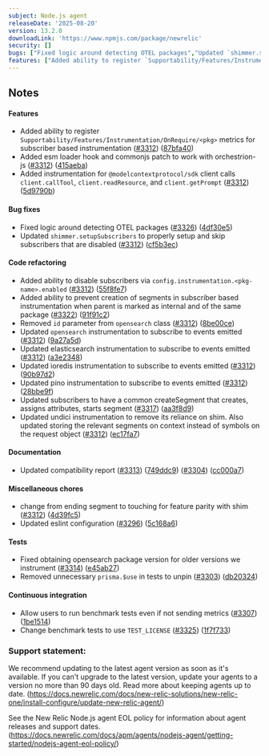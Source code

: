 ```yaml
---
subject: Node.js agent
releaseDate: '2025-08-20'
version: 13.2.0
downloadLink: 'https://www.npmjs.com/package/newrelic'
security: []
bugs: ["Fixed logic around detecting OTEL packages","Updated `shimmer.setupSubscribers` to properly setup and skip subscribers that are disabled"]
features: ["Added ability to register `Supportability/Features/Instrumentation/OnRequire/<pkg>` metrics for subscriber based instrumentation","Added instrumentation for `@modelcontextprotocol/sdk` client calls `client.callTool`, `client.readResource`, and `client.getPrompt`","Added esm loader hook and commonjs patch to work with orchestrion-js"]
---
```


## Notes

#### Features

* Added ability to register `Supportability/Features/Instrumentation/OnRequire/<pkg>` metrics for subscriber based instrumentation ([#3312](https://github.com/newrelic/node-newrelic/pull/3312)) ([87bfa40](https://github.com/newrelic/node-newrelic/commit/87bfa400c216352f12bbbc500e74f8e58285a275))
* Added esm loader hook and commonjs patch to work with orchestrion-js ([#3312](https://github.com/newrelic/node-newrelic/pull/3312)) ([415aeba](https://github.com/newrelic/node-newrelic/commit/415aeba6db04aa54cc1f44e64c0e6d2235d47108))
* Added instrumentation for `@modelcontextprotocol/sdk` client calls `client.callTool`, `client.readResource`, and `client.getPrompt` ([#3312](https://github.com/newrelic/node-newrelic/pull/3312)) ([5d9790b](https://github.com/newrelic/node-newrelic/commit/5d9790b4bd9ab24db4a38618ef96c3b50fbadae7))

#### Bug fixes

* Fixed logic around detecting OTEL packages ([#3326](https://github.com/newrelic/node-newrelic/pull/3326)) ([4df30e5](https://github.com/newrelic/node-newrelic/commit/4df30e5c2021e0d933e4a77ccd4409405928fa39))
* Updated `shimmer.setupSubscribers` to properly setup and skip subscribers that are disabled ([#3312](https://github.com/newrelic/node-newrelic/pull/3312)) ([cf5b3ec](https://github.com/newrelic/node-newrelic/commit/cf5b3ec39e2cad05c46ec7865f5b8b8377cb4710))

#### Code refactoring

* Added ability to disable subscribers via `config.instrumentation.<pkg-name>.enabled` ([#3312](https://github.com/newrelic/node-newrelic/pull/3312)) ([55f8fe7](https://github.com/newrelic/node-newrelic/commit/55f8fe7bc7035ab1822986eb51a228e266e3d3eb))
* Added ability to prevent creation of segments in subscriber based instrumentation when parent is marked as internal and of the same package ([#3322](https://github.com/newrelic/node-newrelic/pull/3322)) ([91f91c2](https://github.com/newrelic/node-newrelic/commit/91f91c2c85f2715bb1c1db5847704623fd65851e))
* Removed `id` parameter from `opensearch` class ([#3312](https://github.com/newrelic/node-newrelic/pull/3312)) ([8be00ce](https://github.com/newrelic/node-newrelic/commit/8be00cef67a2637f7d7a3ab33cccb6824ab34478))
* Updated `opensearch` instrumentation to subscribe to events emitted ([#3312](https://github.com/newrelic/node-newrelic/pull/3312)) ([9a27a5d](https://github.com/newrelic/node-newrelic/commit/9a27a5daba8a82c350cf129e3b2548527868ae90))
* Updated elasticsearch instrumentation to subscribe to events emitted ([#3312](https://github.com/newrelic/node-newrelic/pull/3312)) ([a3e2348](https://github.com/newrelic/node-newrelic/commit/a3e2348d9af62d12cb570c26f557096968d38daa))
* Updated ioredis instrumentation to subscribe to events emitted ([#3312](https://github.com/newrelic/node-newrelic/pull/3312)) ([90b97d2](https://github.com/newrelic/node-newrelic/commit/90b97d28a9bbf5c1646ce3ca399bb6772c17c07c))
* Updated pino instrumentation to subscribe to events emitted ([#3312](https://github.com/newrelic/node-newrelic/pull/3312)) ([28bbe9f](https://github.com/newrelic/node-newrelic/commit/28bbe9fee831d57d4fb77d01ef4cd2f6072bf9d8))
* Updated subscribers to have a common createSegment that creates, assigns attributes, starts segment ([#3317](https://github.com/newrelic/node-newrelic/pull/3317)) ([aa3f8d9](https://github.com/newrelic/node-newrelic/commit/aa3f8d936aa9fd7ffdad1f771dc16da8782ad917))
* Updated undici instrumentation to remove its reliance on shim. Also updated storing the relevant segments on context instead of symbols on the request object ([#3312](https://github.com/newrelic/node-newrelic/pull/3312)) ([ec17fa7](https://github.com/newrelic/node-newrelic/commit/ec17fa7ef431bf51c527d2c58cdf216fee641884))

#### Documentation

* Updated compatibility report ([#3313](https://github.com/newrelic/node-newrelic/pull/3313)) ([749ddc9](https://github.com/newrelic/node-newrelic/commit/749ddc9c050ee81f8969e8f173233dcb78826da1)) ([#3304](https://github.com/newrelic/node-newrelic/pull/3304)) ([cc000a7](https://github.com/newrelic/node-newrelic/commit/cc000a72870b508c929449b57a35d289ce093f42))

#### Miscellaneous chores

* change from ending segment to touching for feature parity with shim ([#3312](https://github.com/newrelic/node-newrelic/pull/3312)) ([4d39fc5](https://github.com/newrelic/node-newrelic/commit/4d39fc564a23798d42105398d0b8ea6c0e9280cc))
* Updated eslint configuration ([#3296](https://github.com/newrelic/node-newrelic/pull/3296)) ([5c168a6](https://github.com/newrelic/node-newrelic/commit/5c168a657cddece16c0b1124307526ffb3588953))

#### Tests

* Fixed obtaining opensearch package version for older versions we instrument ([#3314](https://github.com/newrelic/node-newrelic/pull/3314)) ([e45ab27](https://github.com/newrelic/node-newrelic/commit/e45ab275109dd601945776c0de88ba954a8c57e2))
* Removed unnecessary `prisma.$use` in tests to unpin ([#3303](https://github.com/newrelic/node-newrelic/pull/3303)) ([db20324](https://github.com/newrelic/node-newrelic/commit/db20324535ebf714237dc716c3f6718fd90cfb36))

#### Continuous integration

* Allow users to run benchmark tests even if not sending metrics ([#3307](https://github.com/newrelic/node-newrelic/pull/3307)) ([1be1514](https://github.com/newrelic/node-newrelic/commit/1be1514c9d49465a29e6b8fbc09c3bb5ebc1b112))
* Change benchmark tests to use `TEST_LICENSE` ([#3325](https://github.com/newrelic/node-newrelic/pull/3325)) ([1f7f733](https://github.com/newrelic/node-newrelic/commit/1f7f733b2d10a5447662e159038fa32f1c036235))


### Support statement:

We recommend updating to the latest agent version as soon as it's available. If you can't upgrade to the latest version, update your agents to a version no more than 90 days old. Read more about keeping agents up to date. (https://docs.newrelic.com/docs/new-relic-solutions/new-relic-one/install-configure/update-new-relic-agent/)

See the New Relic Node.js agent EOL policy for information about agent releases and support dates. (https://docs.newrelic.com/docs/apm/agents/nodejs-agent/getting-started/nodejs-agent-eol-policy/)